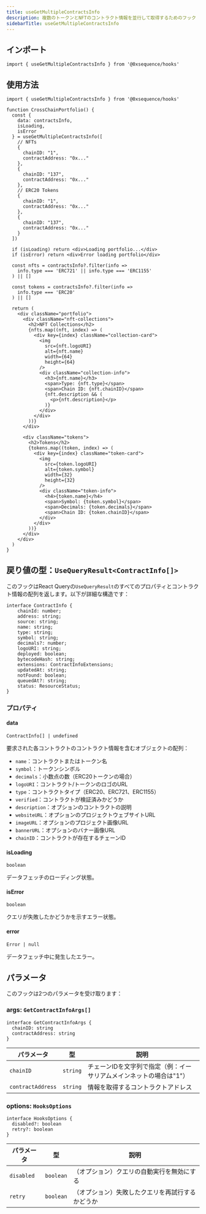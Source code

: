 ```yaml
---
title: useGetMultipleContractsInfo
description: 複数のトークンとNFTのコントラクト情報を並行して取得するためのフック
sidebarTitle: useGetMultipleContractsInfo
---
```


## インポート

```tsx
import { useGetMultipleContractsInfo } from '@0xsequence/hooks'
```

## 使用方法

```tsx
import { useGetMultipleContractsInfo } from '@0xsequence/hooks'

function CrossChainPortfolio() {
  const {
    data: contractsInfo,
    isLoading,
    isError
  } = useGetMultipleContractsInfo([
    // NFTs
    { 
      chainID: "1",
      contractAddress: "0x..." 
    },
    { 
      chainID: "137",
      contractAddress: "0x..."
    },
    // ERC20 Tokens
    { 
      chainID: "1",
      contractAddress: "0x..." 
    },
    { 
      chainID: "137",
      contractAddress: "0x..."
    }
  ])

  if (isLoading) return <div>Loading portfolio...</div>
  if (isError) return <div>Error loading portfolio</div>

  const nfts = contractsInfo?.filter(info => 
    info.type === 'ERC721' || info.type === 'ERC1155'
  ) || []

  const tokens = contractsInfo?.filter(info => 
    info.type === 'ERC20'
  ) || []

  return (
    <div className="portfolio">
      <div className="nft-collections">
        <h2>NFT Collections</h2>
        {nfts.map((nft, index) => (
          <div key={index} className="collection-card">
            <img 
              src={nft.logoURI} 
              alt={nft.name}
              width={64}
              height={64}
            />
            <div className="collection-info">
              <h3>{nft.name}</h3>
              <span>Type: {nft.type}</span>
              <span>Chain ID: {nft.chainID}</span>
              {nft.description && (
                <p>{nft.description}</p>
              )}
            </div>
          </div>
        ))}
      </div>

      <div className="tokens">
        <h2>Tokens</h2>
        {tokens.map((token, index) => (
          <div key={index} className="token-card">
            <img 
              src={token.logoURI} 
              alt={token.symbol}
              width={32}
              height={32}
            />
            <div className="token-info">
              <h4>{token.name}</h4>
              <span>Symbol: {token.symbol}</span>
              <span>Decimals: {token.decimals}</span>
              <span>Chain ID: {token.chainID}</span>
            </div>
          </div>
        ))}
      </div>
    </div>
  )
}
```

## 戻り値の型：`UseQueryResult<ContractInfo[]>`

このフックはReact Queryの`UseQueryResult`のすべてのプロパティとコントラクト情報の配列を返します。以下が詳細な構造です：

```tsx
interface ContractInfo {
    chainId: number;
    address: string;
    source: string;
    name: string;
    type: string;
    symbol: string;
    decimals?: number;
    logoURI: string;
    deployed: boolean;
    bytecodeHash: string;
    extensions: ContractInfoExtensions;
    updatedAt: string;
    notFound: boolean;
    queuedAt?: string;
    status: ResourceStatus;
}
```

### プロパティ

#### data

`ContractInfo[] | undefined`

要求された各コントラクトのコントラクト情報を含むオブジェクトの配列：

* `name`：コントラクトまたはトークン名
* `symbol`：トークンシンボル
* `decimals`：小数点の数（ERC20トークンの場合）
* `logoURI`：コントラクト/トークンのロゴのURL
* `type`：コントラクトタイプ（ERC20、ERC721、ERC1155）
* `verified`：コントラクトが検証済みかどうか
* `description`：オプションのコントラクトの説明
* `websiteURL`：オプションのプロジェクトウェブサイトURL
* `imageURL`：オプションのプロジェクト画像URL
* `bannerURL`：オプションのバナー画像URL
* `chainID`：コントラクトが存在するチェーンID

#### isLoading

`boolean`

データフェッチのローディング状態。

#### isError

`boolean`

クエリが失敗したかどうかを示すエラー状態。

#### error

`Error | null`

データフェッチ中に発生したエラー。

## パラメータ

このフックは2つのパラメータを受け取ります：

### args: `GetContractInfoArgs[]`

```tsx
interface GetContractInfoArgs {
  chainID: string
  contractAddress: string
}
```

| パラメータ             | 型        | 説明                                   |
| ----------------- | -------- | ------------------------------------ |
| `chainID`         | `string` | チェーンIDを文字列で指定（例：イーサリアムメインネットの場合は"1"） |
| `contractAddress` | `string` | 情報を取得するコントラクトアドレス                    |

### options: `HooksOptions`

```tsx
interface HooksOptions {
  disabled?: boolean
  retry?: boolean
}
```

| パラメータ      | 型         | 説明                       |
| ---------- | --------- | ------------------------ |
| `disabled` | `boolean` | （オプション）クエリの自動実行を無効にする    |
| `retry`    | `boolean` | （オプション）失敗したクエリを再試行するかどうか |
